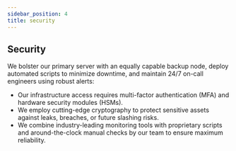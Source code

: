 ```yaml
---
sidebar_position: 4
title: security
---
```


## Security

We bolster our primary server with an equally capable backup node, deploy automated scripts to minimize downtime, and maintain 24/7 on-call engineers using robust alerts:
* Our infrastructure access requires multi-factor authentication (MFA) and hardware security modules (HSMs). 
* We employ cutting-edge cryptography to protect sensitive assets against leaks, breaches, or future slashing risks.
* We combine industry-leading monitoring tools with proprietary scripts and around-the-clock manual checks by our team to ensure maximum reliability.